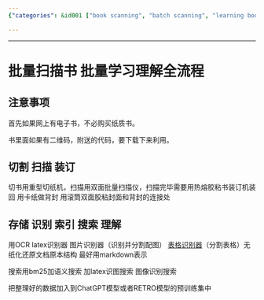 ```yaml
---
{"categories": &id001 ["book scanning", "batch scanning", "learning books", "dual-sided scanner", "book binding machine", "OCR recognition", "latex recognition"], "category": "book scanning", "date": "2023-12-22 23:52:59", "description": "This article discusses the process of batch scanning and learning books, including tips on cutting, scanning, binding, and storing. It also covers recognizing content using OCR and latex recognition tools, indexing, searching for content, and utilizing BM25 search and visual recognition to restore the original structure in markdown format. The article suggests adding organized data to ChatGPT or RETRO models' pre-trained datasets.", "tags": *id001, "title": "批量扫描书 批量学习理解全流程"}

---
```


------

# 批量扫描书 批量学习理解全流程

## 注意事项

首先如果网上有电子书，不必购买纸质书。

书里面如果有二维码，附送的代码，要下载下来利用。

## 切割 扫描 装订

切书用重型切纸机，扫描用双面批量扫描仪，扫描完毕需要用热熔胶粘书装订机装回 用卡纸做背封 用滚筒双面胶粘封面和背封的连接处

## 存储 识别 索引 搜索 理解

用OCR latex识别器 图片识别器（识别并分割配图） [表格识别器](https://aistudio.baidu.com/aistudio/projectdetail/5631155?channelType=0&channel=0)（分割表格）无纸化还原文档原本结构 最好用markdown表示

搜索用bm25加语义搜索 加latex识图搜索 图像识别搜索

把整理好的数据加入到ChatGPT模型或者RETRO模型的预训练集中

